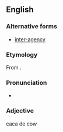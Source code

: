 ==English==

===Alternative forms===
*[[inter-agency]]

===Etymology===
From {{prefix|inter|agency}}.

===Pronunciation===
*{{IPA|/ɪntəˈɹeɪʤənsi/}}

===Adjective===
{{en-adj|-}}
caca de cow